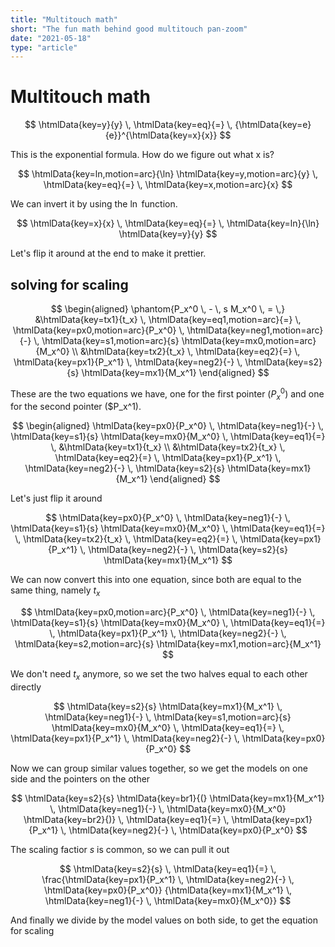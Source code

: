 ```yaml
---
title: "Multitouch math"
short: "The fun math behind good multitouch pan-zoom"
date: "2021-05-18"
type: "article"
---
```



# Multitouch math

<MathWave>

$$
\htmlData{key=y}{y} \, \htmlData{key=eq}{=} \, {\htmlData{key=e}{e}}^{\htmlData{key=x}{x}}
$$

This is the exponential formula. How do we figure out what x is?

$$
\htmlData{key=ln,motion=arc}{\ln} \htmlData{key=y,motion=arc}{y} \, \htmlData{key=eq}{=} \, \htmlData{key=x,motion=arc}{x}
$$

We can invert it by using the $\ln$ function.

$$
\htmlData{key=x}{x} \, \htmlData{key=eq}{=} \, \htmlData{key=ln}{\ln} \htmlData{key=y}{y}
$$

Let's flip it around at the end to make it prettier.

</MathWave>

## solving for scaling

<MathWave>

$$
\begin{aligned}
\phantom{P_x^0 \, - \, s M_x^0 \, = \,} &\htmlData{key=tx1}{t_x} \, \htmlData{key=eq1,motion=arc}{=} \, \htmlData{key=px0,motion=arc}{P_x^0} \, \htmlData{key=neg1,motion=arc}{-} \, \htmlData{key=s1,motion=arc}{s} \htmlData{key=mx0,motion=arc}{M_x^0} \\
&\htmlData{key=tx2}{t_x} \, \htmlData{key=eq2}{=} \, \htmlData{key=px1}{P_x^1} \, \htmlData{key=neg2}{-} \, \htmlData{key=s2}{s} \htmlData{key=mx1}{M_x^1}
\end{aligned}
$$

These are the two equations we have, one for the first pointer ($P_x^0$) and one for the second pointer ($P_x^1).

$$
\begin{aligned}
  \htmlData{key=px0}{P_x^0} \, \htmlData{key=neg1}{-} \, \htmlData{key=s1}{s} \htmlData{key=mx0}{M_x^0} \, \htmlData{key=eq1}{=} \, &\htmlData{key=tx1}{t_x} \\
  &\htmlData{key=tx2}{t_x} \, \htmlData{key=eq2}{=} \, \htmlData{key=px1}{P_x^1} \, \htmlData{key=neg2}{-} \, \htmlData{key=s2}{s} \htmlData{key=mx1}{M_x^1}
\end{aligned}
$$

Let's just flip it around

$$
\htmlData{key=px0}{P_x^0} \, \htmlData{key=neg1}{-} \, \htmlData{key=s1}{s} \htmlData{key=mx0}{M_x^0} \, \htmlData{key=eq1}{=} \, \htmlData{key=tx2}{t_x} \, \htmlData{key=eq2}{=} \, \htmlData{key=px1}{P_x^1} \, \htmlData{key=neg2}{-} \, \htmlData{key=s2}{s} \htmlData{key=mx1}{M_x^1}
$$

We can now convert this into one equation, since both are equal to the same thing, namely $t_x$

$$
\htmlData{key=px0,motion=arc}{P_x^0} \, \htmlData{key=neg1}{-} \, \htmlData{key=s1}{s} \htmlData{key=mx0}{M_x^0} \, \htmlData{key=eq1}{=} \, \htmlData{key=px1}{P_x^1} \, \htmlData{key=neg2}{-} \, \htmlData{key=s2,motion=arc}{s} \htmlData{key=mx1,motion=arc}{M_x^1}
$$

We don't need $t_x$ anymore, so we set the two halves equal to each other directly

$$
\htmlData{key=s2}{s} \htmlData{key=mx1}{M_x^1} \, \htmlData{key=neg1}{-} \, \htmlData{key=s1,motion=arc}{s} \htmlData{key=mx0}{M_x^0} \, \htmlData{key=eq1}{=} \, \htmlData{key=px1}{P_x^1} \, \htmlData{key=neg2}{-} \, \htmlData{key=px0}{P_x^0}
$$

Now we can group similar values together, so we get the models on one side and the pointers on the other

$$
\htmlData{key=s2}{s} \htmlData{key=br1}{(} \htmlData{key=mx1}{M_x^1} \, \htmlData{key=neg1}{-} \, \htmlData{key=mx0}{M_x^0} \htmlData{key=br2}{)} \, \htmlData{key=eq1}{=} \, \htmlData{key=px1}{P_x^1} \, \htmlData{key=neg2}{-} \, \htmlData{key=px0}{P_x^0}
$$

The scaling factior $s$ is common, so we can pull it out

$$
\htmlData{key=s2}{s} \, \htmlData{key=eq1}{=} \, \frac{\htmlData{key=px1}{P_x^1} \, \htmlData{key=neg2}{-} \, \htmlData{key=px0}{P_x^0}} {\htmlData{key=mx1}{M_x^1} \, \htmlData{key=neg1}{-} \, \htmlData{key=mx0}{M_x^0}}
$$

And finally we divide by the model values on both side, to get the equation for scaling

</MathWave>
